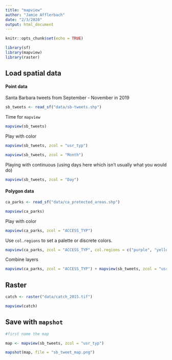 ```yaml
---
title: "mapview"
author: "Jamie Afflerbach"
date: "2/3/2020"
output: html_document
---
```


```r
knitr::opts_chunk$set(echo = TRUE)

library(sf)
library(mapview)
library(raster)
```

## Load spatial data

#### Point data

Santa Barbara tweets from September - November in 2019

```r
sb_tweets <- read_sf("data/sb-tweets.shp")
```

Time for `mapview`

```r
mapview(sb_tweets)
```

Play with color

```r
mapview(sb_tweets, zcol = "usr_typ")
```

```r
mapview(sb_tweets, zcol = "Month")
```

Playing with continuous (using days here which isn't usually what you would do)

```r
mapview(sb_tweets, zcol = "Day")
```

#### Polygon data

```r
ca_parks <- read_sf("data/ca_protected_areas.shp")

mapview(ca_parks)
```

Play with color

```r
mapview(ca_parks, zcol = "ACCESS_TYP")
```

Use `col.regions` to set a palette or discrete colors.

```r
mapview(ca_parks, zcol = "ACCESS_TYP", col.regions = c("purple", "yellow", "darkgreen", "orange"))
```

Combine layers

```r
mapview(ca_parks, zcol = "ACCESS_TYP") + mapview(sb_tweets, zcol = "usr_typ")
```

## Raster

```r
catch <- raster("data/catch_2015.tif") 

mapview(catch)
```


## Save with `mapshot`

```r
#first name the map

map <- mapview(sb_tweets, zcol = "usr_typ")

mapshot(map, file = "sb_tweet_map.png")
```

